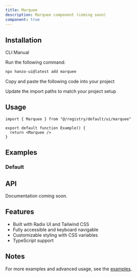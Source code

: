 ```yaml
---
title: Marquee
description: Marquee component (coming soon)
component: true
---
```


<ComponentPreview name="marquee-demo" />

## Installation

<Tabs defaultValue="cli">

<TabsList>
  <TabsTrigger value="cli">CLI</TabsTrigger>
  <TabsTrigger value="manual">Manual</TabsTrigger>
</TabsList>

<TabsContent value="cli">

<Steps>

<Step>Run the following command:</Step>

```bash
npx hanzo-ui@latest add marquee
```

</Steps>

</TabsContent>

<TabsContent value="manual">

<Steps>

<Step>Copy and paste the following code into your project</Step>

<ComponentSource name="marquee" />

<Step>Update the import paths to match your project setup</Step>

</Steps>

</TabsContent>

</Tabs>

## Usage

```tsx
import { Marquee } from "@/registry/default/ui/marquee"

export default function Example() {
  return <Marquee />
}
```

## Examples

### Default

<ComponentPreview name="marquee-demo" />

## API

Documentation coming soon.

## Features

- Built with Radix UI and Tailwind CSS
- Fully accessible and keyboard navigable
- Customizable styling with CSS variables
- TypeScript support

## Notes

For more examples and advanced usage, see the [examples](/examples).
